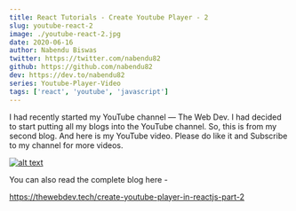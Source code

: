 ```yaml
---
title: React Tutorials - Create Youtube Player - 2
slug: youtube-react-2
image: ./youtube-react-2.jpg
date: 2020-06-16
author: Nabendu Biswas
twitter: https://twitter.com/nabendu82
github: https://github.com/nabendu82
dev: https://dev.to/nabendu82
series: Youtube-Player-Video
tags: ['react', 'youtube', 'javascript']
---
```


I had recently started my YouTube channel — The Web Dev. I had decided to start putting all my blogs into the YouTube channel.
So, this is from my second blog. And here is my YouTube video. Please do like it and Subscribe to my channel for more videos.

<div className={styles.image__small}>

[![alt text](https://res.cloudinary.com/dxkxvfo2o/image/upload/v1592290455/youtube-player-2_i8k4q0.png)](https://www.youtube.com/watch?v=EM8BRehN-QM&t "Create Youtube Player - 2")

</div>

You can also read the complete blog here -

https://thewebdev.tech/create-youtube-player-in-reactjs-part-2
